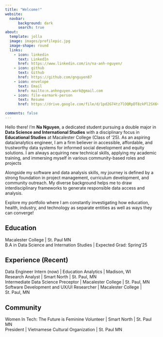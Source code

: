```yaml
---
title: "Welcome!"
website: 
  navbar:
      background: dark
      search: true
about:
  template: jolla
  image: images/profilepic.jpg
  image-shape: round
  links:
    - icon: linkedin
      text: LinkedIn
      href: https://www.linkedin.com/in/na-anh-nguyen/
    - icon: github
      text: Github
      href: https://github.com/gnguyen87
    - icon: envelope
      text: Email
      href: mailto:n.anhnguyen.work@gmail.com
    - icon: file-earmark-person
      text: Resume
      href: https://drive.google.com/file/d/1pd2G74tz7lOQRpDT8zkPl2SX6vyqNhr7/view?usp=share_link
      
comments: false
---
```


Hello there! I'm **Na Nguyen**, a dedicated student pursuing a double major in **Data Science and International Studies** with a disciplinary focus in **Educational Studies** at Macalester College (Class of '25). As an aspiring data/analytics engineer, I am a firm believer in accessible, affordable, and trustworthy data systems for informed social development and equity solutions. I am always acquiring new technical skills, applying my academic training, and immersing myself in various community-based roles and projects

Alongside my software and data analysis skills, my journey is defined by a strong foundation in project management, curriculum development, and community outreach. My diverse background helps me to draw interdisciplinary frameworks to generate responsible data access and analysis.

Explore my portfolio where I am constantly investigating how education, health, industry, and technology as separate entities as well as ways they can converge!

## Education

Macalester College \| St. Paul MN <br> B.A in Data Science and Internation Studies \| Expected Grad: Spring'25

## Experience (Recent)

Data Engineer Intern (now) \| Education Analytics \| Madison, WI <br> Research Analyst \| Smart North \| St. Paul, MN <br> Intermediate Data Science Preceptor \| Macalester College \| St. Paul, MN <br> Software Development and UX/UI Researcher \| Macalester College \| St. Paul, MN

## Community

Women In Tech: The Future is Feminine Volunteer \| Smart North \| St. Paul MN <br> President \| Vietnamese Cultural Organization \| St. Paul MN
